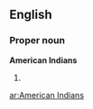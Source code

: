 ==English==

===Proper noun===
'''American Indians'''

# {{plural of|American Indian}}

[[ar:American Indians]]